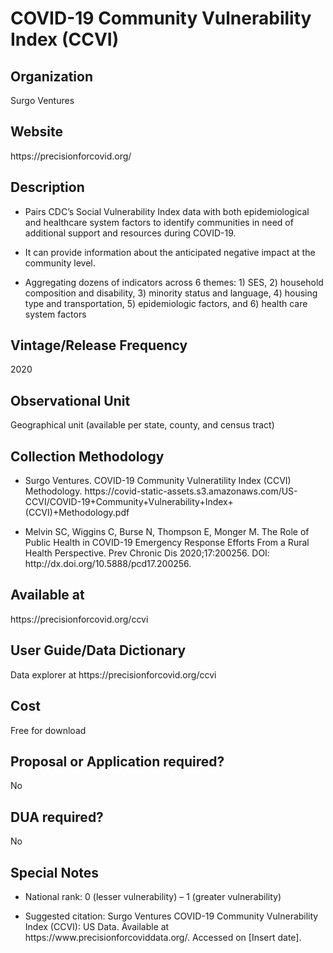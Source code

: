 \mainmatter

<!-- Generated by generateRmd.R; do not edit by hand  -->

# COVID-19 Community Vulnerability Index (CCVI)

## Organization
Surgo Ventures

## Website
https://precisionforcovid.org/

## Description
* Pairs CDC’s Social Vulnerability Index data with both epidemiological and healthcare system factors to identify communities in need of additional support and resources during COVID-19.
* It can provide information about the anticipated negative impact at the community level.
* Aggregating dozens of indicators across 6 themes: 1) SES, 2) household composition and disability, 3) minority status and language, 4) housing type and transportation, 5) epidemiologic factors, and 6) health care system factors

## Vintage/Release Frequency
2020

## Observational Unit
Geographical unit (available per state, county, and census tract)

## Collection Methodology
* Surgo Ventures. COVID-19 Community Vulneratility Index (CCVI) Methodology. https://covid-static-assets.s3.amazonaws.com/US-CCVI/COVID-19+Community+Vulnerability+Index+(CCVI)+Methodology.pdf 
* Melvin SC, Wiggins C, Burse N, Thompson E, Monger M. The Role of Public Health in COVID-19 Emergency Response Efforts From a Rural Health Perspective. Prev Chronic Dis 2020;17:200256. DOI: http://dx.doi.org/10.5888/pcd17.200256.

## Available at
https://precisionforcovid.org/ccvi

## User Guide/Data Dictionary
Data explorer at https://precisionforcovid.org/ccvi

## Cost
Free for download

## Proposal or Application required?
No

## DUA required?
No

## Special Notes
* National rank: 0 (lesser vulnerability) – 1 (greater vulnerability)
* Suggested citation: Surgo Ventures COVID-19 Community Vulnerability Index (CCVI): US Data. Available at https://www.precisionforcoviddata.org/. Accessed on [Insert date].

